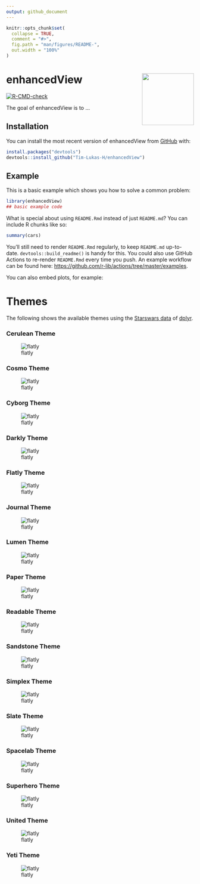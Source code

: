 ```yaml
---
output: github_document
---
```


<!-- README.md is generated from README.Rmd. Please edit that file -->

```r
knitr::opts_chunk$set(
  collapse = TRUE,
  comment = "#>",
  fig.path = "man/figures/README-",
  out.width = "100%"
)
```

# enhancedView <img src="man/figures/logo.png" align="right" height="139"/>

<!-- badges: start -->

[![R-CMD-check](https://github.com/Tim-Lukas-H/enhancedView/workflows/R-CMD-check/badge.svg)](https://github.com/Tim-Lukas-H/enhancedView/actions)

<!-- badges: end -->

The goal of enhancedView is to ...

## Installation

You can install the most recent version of enhancedView from [GitHub](https://github.com/) with:

``` r
install.packages("devtools")
devtools::install_github("Tim-Lukas-H/enhancedView")
```

## Example

This is a basic example which shows you how to solve a common problem:

```r
library(enhancedView)
## basic example code
```

What is special about using `README.Rmd` instead of just `README.md`?
You can include R chunks like so:

```r
summary(cars)
```

You'll still need to render `README.Rmd` regularly, to keep `README.md`
up-to-date. `devtools::build_readme()` is handy for this. You could also
use GitHub Actions to re-render `README.Rmd` every time you push. An
example workflow can be found here:
<https://github.com/r-lib/actions/tree/master/examples>.

You can also embed plots, for example:

# Themes

The following shows the available themes using the
[Starswars data](https://dplyr.tidyverse.org/reference/starwars.html) of [dplyr](https://dplyr.tidyverse.org/index.html).

### Cerulean Theme

![flatly](./man/figures/cerulean_theme.png "Cerulean Theme")

### Cosmo Theme

![flatly](./man/figures/cosmo_theme.png "Cosmo Theme")

### Cyborg Theme

![flatly](./man/figures/cyborg_theme.png "Cyborg Theme")

### Darkly Theme

![flatly](./man/figures/darkly_theme.png "Darkly Theme")

### Flatly Theme

![flatly](./man/figures/flatly_theme.png "Flatly Theme")

### Journal Theme

![flatly](./man/figures/journal_theme.png "Journal Theme")

### Lumen Theme

![flatly](./man/figures/lumen_theme.png "Lumen Theme")

### Paper Theme

![flatly](./man/figures/paper_theme.png "Paper Theme")

### Readable Theme

![flatly](./man/figures/readable_theme.png "Readable Theme")

### Sandstone Theme

![flatly](./man/figures/sandstone_theme.png "Sandstone Theme")

### Simplex Theme

![flatly](./man/figures/Simplex_theme.png "Simplex Theme")

### Slate Theme

![flatly](./man/figures/slate_theme.png "Slate Theme")

### Spacelab Theme

![flatly](./man/figures/spacelab_theme.png "Spacelab Theme")

### Superhero Theme

![flatly](./man/figures/superhero_theme.png "Superhero Theme")

### United Theme

![flatly](./man/figures/united_theme.png "United Theme")

### Yeti Theme

![flatly](./man/figures/yeti_theme.png "Yeti Theme")
